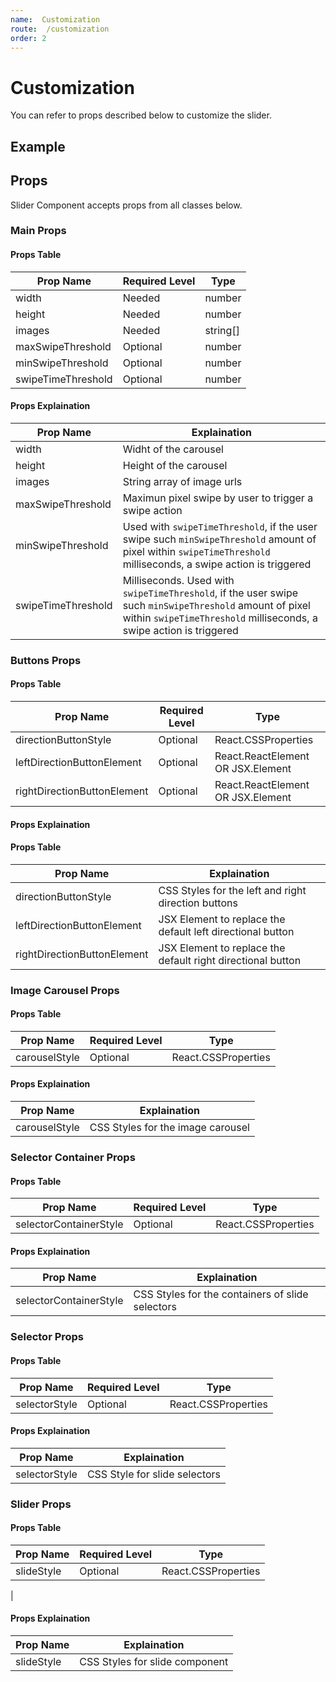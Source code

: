 ```yaml
---
name:  Customization
route:  /customization
order: 2
---
```



# Customization

You can refer to props described below to customize the slider.

## Example

<Playground>
    <Slider
        width={500}
        height={250}
        maxSwipeThreshold={500 * 0.15}
        minSwipeThreshold={40}
        swipeTimeThreshold={200}
        images={[
            "https://www.chewy.com/petcentral/wp-content/uploads/2018/05/lucky-corgi-butts-x-596-444x.jpg",
            "https://s3.amazonaws.com/cdn-origin-etr.akc.org/wp-content/uploads/2017/11/12225919/Pembroke-Welsh-Corgi-On-White-01.jpg",
            "https://upload.wikimedia.org/wikipedia/commons/thumb/f/fb/Welchcorgipembroke.JPG/1200px-Welchcorgipembroke.JPG"
        ]}
        selectorStyle={{
            backgroundColor: "blue",
            height: "50px",
            width: "50px"
        }}
        slideStyle={{
            borderRadius: "100px"
        }}
        selectorContainerStyle={{
            bottom: "80px"
        }}
        carouselStyle={{
            borderColor: "black",
            borderWidth: "10px"
        }}
    />
</Playground>

## Props

Slider Component accepts props from all classes below.

### Main Props
#### Props Table
| Prop Name | Required Level | Type |
| --- | --- | --- |
| width | Needed |  number |
| height | Needed |  number |
| images | Needed |  string[] |
| maxSwipeThreshold | Optional |  number |
| minSwipeThreshold | Optional |  number |
| swipeTimeThreshold | Optional |  number |

#### Props Explaination
| Prop Name | Explaination |
| --- | --- |
| width | Widht of the carousel |
| height | Height of the carousel |
| images | String array of image urls |
| maxSwipeThreshold | Maximun pixel swipe by user to trigger a swipe action |
| minSwipeThreshold | Used with `swipeTimeThreshold`, if the user swipe such `minSwipeThreshold` amount of pixel within `swipeTimeThreshold` milliseconds, a swipe action is triggered |
| swipeTimeThreshold | Milliseconds. Used with `swipeTimeThreshold`, if the user swipe such `minSwipeThreshold` amount of pixel within `swipeTimeThreshold` milliseconds, a swipe action is triggered |

### Buttons Props
#### Props Table
| Prop Name | Required Level | Type |
| --- | --- | --- |
| directionButtonStyle | Optional |  React.CSSProperties |
| leftDirectionButtonElement | Optional |  React.ReactElement OR JSX.Element |
| rightDirectionButtonElement | Optional |  React.ReactElement OR JSX.Element |

#### Props Explaination
#### Props Table
| Prop Name | Explaination |
| --- | --- |
| directionButtonStyle | CSS Styles for the left and right direction buttons |
| leftDirectionButtonElement | JSX Element to replace the default left directional button |
| rightDirectionButtonElement | JSX Element to replace the default right directional button |

### Image Carousel Props
#### Props Table
| Prop Name | Required Level | Type |
| --- | --- | --- |
| carouselStyle | Optional |  React.CSSProperties |

#### Props Explaination
| Prop Name | Explaination |
| --- | --- |
| carouselStyle | CSS Styles for the image carousel |

### Selector Container Props
#### Props Table
| Prop Name | Required Level | Type |
| --- | --- | --- |
| selectorContainerStyle | Optional |  React.CSSProperties |

#### Props Explaination
| Prop Name | Explaination |
| --- | --- |
| selectorContainerStyle | CSS Styles for the containers of slide selectors |

### Selector Props
#### Props Table
| Prop Name | Required Level | Type |
| --- | --- | --- |
| selectorStyle | Optional |  React.CSSProperties |

#### Props Explaination
| Prop Name | Explaination |
| --- | --- |
| selectorStyle | CSS Style for slide selectors |

### Slider Props
#### Props Table
| Prop Name | Required Level | Type |
| --- | --- | --- |
| slideStyle | Optional |  React.CSSProperties 
|
#### Props Explaination
| Prop Name | Explaination |
| --- | --- |
| slideStyle | CSS Styles for slide component |